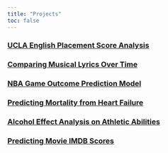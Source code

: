 ```yaml
---
title: "Projects"
toc: false
---
```



### [UCLA English Placement Score Analysis](/projects/05-project.qmd)

### [Comparing Musical Lyrics Over Time](/projects/06-project.qmd)

### [NBA Game Outcome Prediction Model](/projects/03-project.qmd)

### [Predicting Mortality from Heart Failure](/projects/04-project.qmd)

### [Alcohol Effect Analysis on Athletic Abilities](/projects/02-project.qmd)

### [Predicting Movie IMDB Scores](/projects/01-project.qmd)




